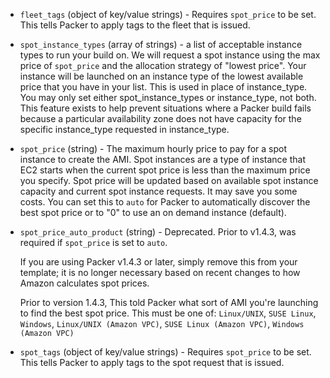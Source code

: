 - `fleet_tags` (object of key/value strings) - Requires `spot_price` to be
  set. This tells Packer to apply tags to the fleet that is issued.

- `spot_instance_types` (array of strings) - a list of acceptable instance
  types to run your build on. We will request a spot instance using the max
  price of `spot_price` and the allocation strategy of "lowest price".
  Your instance will be launched on an instance type of the lowest available
  price that you have in your list. This is used in place of instance_type.
  You may only set either spot_instance_types or instance_type, not both.
  This feature exists to help prevent situations where a Packer build fails
  because a particular availability zone does not have capacity for the
  specific instance_type requested in instance_type.

- `spot_price` (string) - The maximum hourly price to pay for a spot instance
  to create the AMI. Spot instances are a type of instance that EC2 starts
  when the current spot price is less than the maximum price you specify.
  Spot price will be updated based on available spot instance capacity and
  current spot instance requests. It may save you some costs. You can set
  this to `auto` for Packer to automatically discover the best spot price or
  to "0" to use an on demand instance (default).

- `spot_price_auto_product` (string) - Deprecated. Prior to v1.4.3, was
  required if `spot_price` is set to `auto`.

  If you are using Packer v1.4.3 or later, simply remove this from your
  template; it is no longer necessary based on recent changes to how Amazon
  calculates spot prices.

  Prior to version 1.4.3, This told Packer what sort of AMI you're launching
  to find the best spot price. This must be one of: `Linux/UNIX`, `SUSE Linux`,
  `Windows`, `Linux/UNIX (Amazon VPC)`, `SUSE Linux (Amazon VPC)`,
  `Windows (Amazon VPC)`

- `spot_tags` (object of key/value strings) - Requires `spot_price` to be
  set. This tells Packer to apply tags to the spot request that is issued.
